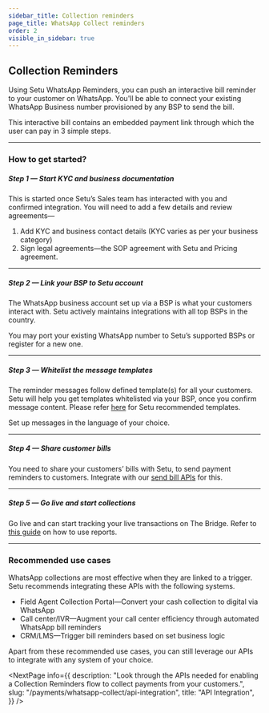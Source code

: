 ```yaml
---
sidebar_title: Collection reminders
page_title: WhatsApp Collect reminders
order: 2
visible_in_sidebar: true
---
```


## Collection Reminders

Using Setu WhatsApp Reminders, you can push an interactive bill reminder to your customer on WhatsApp. You'll be able to connect your existing WhatsApp Business number provisioned by any BSP to send the bill.

This interactive bill contains an embedded payment link through which the user can pay in 3 simple steps.

<hr class="primary" />

### How to get started?

##### Step 1 — Start KYC and business documentation

This is started once Setu’s Sales team has interacted with you and confirmed integration. You will need to add a few details and review agreements—

1. Add KYC and business contact details (KYC varies as per your business category)
2. Sign legal agreements—the SOP agreement with Setu and Pricing agreement.

<hr class="tertiary" />

##### Step 2 — Link your BSP to Setu account

The WhatsApp business account set up via a BSP is what your customers interact with. Setu actively maintains integrations with all top BSPs in the country.

<Callout type="tip">
  You may port your existing WhatsApp number to Setu’s supported BSPs or
  register for a new one.
</Callout>

<hr class="tertiary" />

##### Step 3 — Whitelist the message templates

The reminder messages follow defined template(s) for all your customers. Setu will help you get templates whitelisted via your BSP, once you confirm message content. Please refer <a href="https://docs.google.com/spreadsheets/d/18tHWMU0IByxB6rCPIv6oDPUnM5eAlsm-7wqY8WWlKRs/edit?usp=sharing" target="_blank">here</a> for Setu recommended templates.

<Callout type="highlight">
  Set up messages in the language of your choice.
</Callout>

<hr class="tertiary" />

##### Step 4 — Share customer bills

You need to share your customers’ bills with Setu, to send payment reminders to customers. Integrate with our <a href="/payments/whatsapp-collect/api-integration" target="_blank">send bill APIs</a> for this.

<hr class="tertiary" />

##### Step 5 — Go live and start collections

Go live and can start tracking your live transactions on The Bridge. Refer to <a href="/dev-tools/bridge/reports" target="_blank">this guide</a> on how to use reports.

<hr class="primary" />

### Recommended use cases

WhatsApp collections are most effective when they are linked to a trigger. Setu recommends integrating these APIs with the following systems.

- Field Agent Collection Portal—Convert your cash collection to digital via WhatsApp
- Call center/IVR—Augment your call center efficiency through automated WhatsApp bill reminders
- CRM/LMS—Trigger bill reminders based on set business logic

Apart from these recommended use cases, you can still leverage our APIs to integrate with any system of your choice.

<NextPage
  info={{
    description:
      "Look through the APIs needed for enabling a Collection Reminders flow to collect payments from your customers.",
    slug: "/payments/whatsapp-collect/api-integration",
    title: "API Integration",
  }}
/>

<WasPageHelpful />
